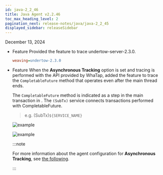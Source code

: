 ```yaml
---
id: java-2_2_46
title: Java Agent v2.2.46
toc_max_heading_level: 2
pagination_next: release-notes/java/java-2_2_45
displayed_sidebar: releaseSidebar
---
```


December 13, 2024

- <Status priority='1'>Feature</Status> Provided the feature to trace undertow-server-2.3.0.

  ```ini title="whatap.conf"
  weaving=undertow-2.3.0
  ```

- <Status priority='1'>Feature</Status> When the **Asynchronous Tracking** option is set and tracing is performed with the API provided by WhaTap, added the feature to trace the `CompletableFuture` method that operates even after the main thread ends.

  The `CompletableFuture` method is indicated as a step in the main transaction in <Cmdname sid="TTL06209" className="uitext" />. The `(SubTx)` service connects transactions performed with CompletableFuture.

  > e.g. (SubTx)`${SERVICE_NAME}`

  ![example](/img/release/java-2-246-release.png)

  ![example](/img/release/java-2-246-release-1.png)

  :::note

  For more information about the agent configuration for **Asynchronous Tracking**, see [the following](../../java/async-tracking).

  :::


<DownloadJava ver="2.2.46" />
